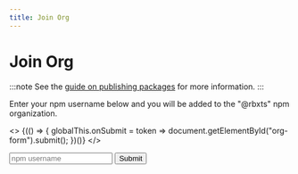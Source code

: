 ```yaml
---
title: Join Org
---
```


# Join Org

:::note
See the [guide on publishing packages](/docs/guides/typescript-packages) for more information.
:::

Enter your npm username below and you will be added to the "@rbxts" npm organization.

<script src="https://www.google.com/recaptcha/api.js" async defer></script>

<>
	{(() => {
		globalThis.onSubmit = token => document.getElementById("org-form").submit();
	})()}
</>

<form
	id="org-form"
	action="https://roblox-ts-org-invite-production.up.railway.app/invite-to-org"
	method="post"
	style={{
		display: "flex",
	}}
>
	<input
		type="text"
		name="username"
		placeholder="npm username"
		style={{
			borderRadius: "0.4rem",
			borderWidth: 0,
			height: "2rem",
			padding: "1rem",
			marginRight: "0.4rem",
			verticalAlign: "middle",
			fontFamily: "var(--ifm-font-family-base)",
			width: "calc(100% - 5.4rem)",
			maxWidth: "15rem",
			background: "#ebedf0",
		}}
		required
	/>
	<button
		className="g-recaptcha"
		data-sitekey="6LeJpLIUAAAAANNNvHEWfIBZR08Tamp06xD4yIBy"
		data-callback="onSubmit"
		style={{
			borderRadius: "0.4rem",
			border: "1px solid white",
			boxSizing: "border-box",
			height: "2rem",
			padding: "1rem",
			verticalAlign: "middle",
			lineHeight: 0,
			fontFamily: "var(--ifm-font-family-base)",
			background: "transparent",
			color: "white",
			width: "5rem",
		}}
	>
		Submit
	</button>
</form>
